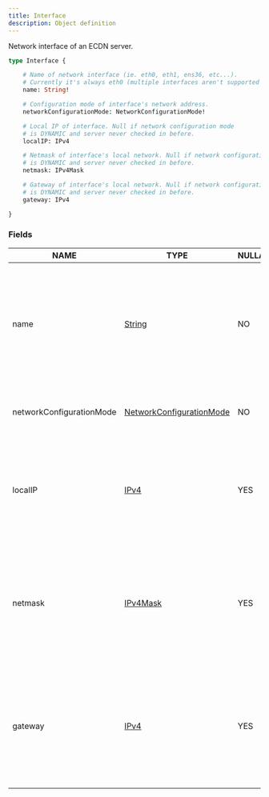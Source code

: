 ```yaml
---
title: Interface
description: Object definition
---
```


Network interface of an ECDN server.

```graphql
type Interface {

	# Name of network interface (ie. eth0, eth1, ens36, etc...).
	# Currently it's always eth0 (multiple interfaces aren't supported yet).
	name: String!

	# Configuration mode of interface's network address.
	networkConfigurationMode: NetworkConfigurationMode!

	# Local IP of interface. Null if network configuration mode
	# is DYNAMIC and server never checked in before.
	localIP: IPv4

	# Netmask of interface's local network. Null if network configuration mode
	# is DYNAMIC and server never checked in before.
	netmask: IPv4Mask

	# Gateway of interface's local network. Null if network configuration mode
	# is DYNAMIC and server never checked in before.
	gateway: IPv4

}
```

### Fields

| NAME | TYPE | NULLABLE | LIST | DESCRIPTION |
| - | - | - | - | - |
| name | [String](../ecdn-api-scalars/String) | NO | NO | Name of network interface (ie. eth0, eth1, ens36, etc...).<br/>Currently it's always eth0 (multiple interfaces aren't supported yet). | 
| networkConfigurationMode | [NetworkConfigurationMode](../ecdn-api-enums/NetworkConfigurationMode) | NO | NO | Configuration mode of interface's network address. | 
| localIP | [IPv4](../ecdn-api-scalars/IPv4) | YES | NO | Local IP of interface. Null if network configuration mode<br/>is DYNAMIC and server never checked in before. | 
| netmask | [IPv4Mask](../ecdn-api-scalars/IPv4Mask) | YES | NO | Netmask of interface's local network. Null if network configuration mode<br/>is DYNAMIC and server never checked in before. | 
| gateway | [IPv4](../ecdn-api-scalars/IPv4) | YES | NO | Gateway of interface's local network. Null if network configuration mode<br/>is DYNAMIC and server never checked in before. | 

